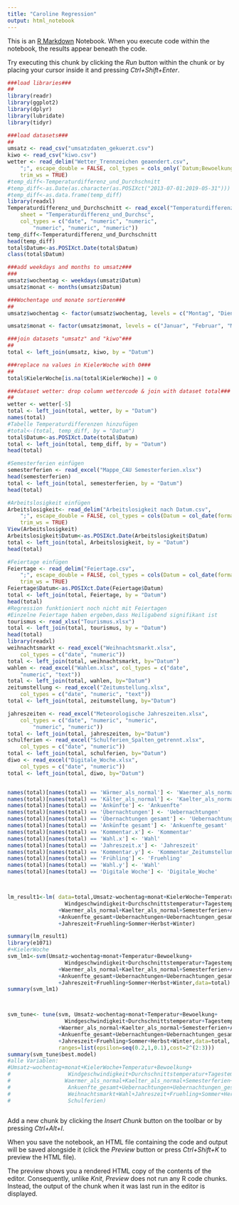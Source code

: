 ```yaml
---
title: "Caroline Regression"
output: html_notebook
---
```


This is an [R Markdown](http://rmarkdown.rstudio.com) Notebook. When you execute code within the notebook, the results appear beneath the code. 

Try executing this chunk by clicking the *Run* button within the chunk or by placing your cursor inside it and pressing *Ctrl+Shift+Enter*. 

```r

###load libraries###
##
library(readr)
library(ggplot2)
library(dplyr)
library(lubridate)
library(tidyr)

###load datasets###
##
umsatz <- read_csv("umsatzdaten_gekuerzt.csv")
kiwo <- read_csv("kiwo.csv") 
wetter <- read_delim("Wetter_Trennzeichen geaendert.csv", 
    ";", escape_double = FALSE, col_types = cols_only(`Datum;Bewoelkung;Temperatur;Windgeschwindigkeit;Wettercode` = col_guess()), 
    trim_ws = TRUE)
#temp_diff<-Temperaturdifferenz_und_Durchschnitt
#temp_diff<-as.Date(as.character(as.POSIXct("2013-07-01:2019-05-31")))
#temp_diff<-as.data.frame(temp_diff)
library(readxl)
Temperaturdifferenz_und_Durchschnitt <- read_excel("Temperaturdifferenz_und_Durchschnitt.xlsx", 
    sheet = "Temperaturdifferenz_und_Durchsc", 
    col_types = c("date", "numeric", "numeric", 
        "numeric", "numeric", "numeric"))
temp_diff<-Temperaturdifferenz_und_Durchschnitt
head(temp_diff)
total$Datum<-as.POSIXct.Date(total$Datum)
class(total$Datum)

###add weekdays and months to umsatz###
###
umsatz$wochentag <- weekdays(umsatz$Datum)
umsatz$monat <- months(umsatz$Datum)

###Wochentage und monate sortieren###
##
umsatz$wochentag <- factor(umsatz$wochentag, levels = c("Montag", "Dienstag", "Mittwoch", "Donnerstag", "Freitag", "Samstag", "Sonntag"))

umsatz$monat <- factor(umsatz$monat, levels = c("Januar", "Februar", "März", "April", "Mai", "Juni", "Juli", "August", "September", "Oktober", "November", "Dezember"))

###join datasets "umsatz" and "kiwo"###
##
total <- left_join(umsatz, kiwo, by = "Datum")

###replace na values in KielerWoche with 0###
##
total$KielerWoche[is.na(total$KielerWoche)] = 0

###dataset wetter: drop column wettercode & join with dataset total###
##
wetter <- wetter[-5]
total <- left_join(total, wetter, by = "Datum")
names(total)
#Tabelle Temperaturdifferenzen hinzufügen
#total<-(total, temp_diff, by = "Datum")
total$Datum<-as.POSIXct.Date(total$Datum)
total <- left_join(total, temp_diff, by = "Datum")
head(total)

#Semesterferien einfügen
semesterferien <- read_excel("Mappe_CAU Semesterferien.xlsx")
head(semesterferien)
total <- left_join(total, semesterferien, by = "Datum")
head(total)

#Arbeitslosigkeit einfügen
Arbeitslosigkeit<- read_delim("Arbeitslosigkeit nach Datum.csv", 
    ";", escape_double = FALSE, col_types = cols(Datum = col_date(format = "%d.%m.%Y")), 
    trim_ws = TRUE)
View(Arbeitslosigkeit)
Arbeitslosigkeit$Datum<-as.POSIXct.Date(Arbeitslosigkeit$Datum)
total <- left_join(total, Arbeitslosigkeit, by = "Datum")
head(total)

#Feiertage einfügen
Feiertage <- read_delim("Feiertage.csv", 
    ";", escape_double = FALSE, col_types = cols(Datum = col_date(format = "%d.%m.%Y")), 
    trim_ws = TRUE)
Feiertage$Datum<-as.POSIXct.Date(Feiertage$Datum)
total <- left_join(total, Feiertage, by = "Datum")
head(total)
#Regression funktioniert noch nicht mit Feiertagen
#Einzelne Feiertage haben ergeben,dass Heiligabend signifikant ist
tourismus <- read_xlsx("Tourismus.xlsx")
total <- left_join(total, tourismus, by = "Datum")
head(total)
library(readxl)
weihnachtsmarkt <- read_excel("Weihnachtsmarkt.xlsx", 
    col_types = c("date", "numeric"))
total <- left_join(total, weihnachtsmarkt, by="Datum")
wahlen <- read_excel("Wahlen.xlsx", col_types = c("date", 
    "numeric", "text"))
total <- left_join(total, wahlen, by="Datum")
zeitumstellung <- read_excel("Zeitumstellung.xlsx", 
    col_types = c("date", "numeric", "text"))
total <- left_join(total, zeitumstellung, by="Datum")

jahreszeiten <- read_excel("Meteorologische Jahreszeiten.xlsx", 
    col_types = c("date", "numeric", "numeric", 
        "numeric", "numeric"))
total <- left_join(total, jahreszeiten, by="Datum")
schulferien <- read_excel("Schulferien_Spalten_getrennt.xlsx", 
    col_types = c("date", "numeric"))
total <- left_join(total, schulferien, by="Datum")
diwo <- read_excel("Digitale_Woche.xlsx", 
    col_types = c("date", "numeric"))
total <- left_join(total, diwo, by="Datum")


names(total)[names(total) == 'Wärmer_als_normal'] <- 'Waermer_als_normal'
names(total)[names(total) == 'Kälter_als_normal'] <- 'Kaelter_als_normal'
names(total)[names(total) == 'Ankünfte'] <- 'Ankuenfte'
names(total)[names(total) == 'Übernachtungen'] <- 'Uebernachtungen'
names(total)[names(total) == 'Übernachtungen gesamt'] <- 'Uebernachtungen_gesamt'
names(total)[names(total) == 'Ankünfte gesamt'] <- 'Ankuenfte_gesamt'
names(total)[names(total) == 'Kommentar.x'] <- 'Kommentar'
names(total)[names(total) == 'Wahl.x'] <- 'Wahl'
names(total)[names(total) == 'Jahreszeit.x'] <- 'Jahreszeit'
names(total)[names(total) == 'Kommentar.y'] <- 'Kommentar_Zeitumstellung'
names(total)[names(total) == 'Frühling'] <- 'Fruehling'
names(total)[names(total) == 'Wahl.y'] <- 'Wahl'
names(total)[names(total) == 'Digitale Woche'] <- 'Digitale_Woche'



lm_result1<-lm( data=total,Umsatz~wochentag+monat+KielerWoche+Temperatur+Bewoelkung+
                  Windgeschwindigkeit+Durchschnittstemperatur+Tagestemperatur+Differenz
                +Waermer_als_normal+Kaelter_als_normal+Semesterferien+Arbeitslose+Ankuenfte
                +Ankuenfte_gesamt+Uebernachtungen+Uebernachtungen_gesamt
                +Jahreszeit+Fruehling+Sommer+Herbst+Winter)

summary(lm_result1)
library(e1071)
#+KielerWoche
svm_lm1<-svm(Umsatz~wochentag+monat+Temperatur+Bewoelkung+
                  Windgeschwindigkeit+Durchschnittstemperatur+Tagestemperatur+Differenz
                +Waermer_als_normal+Kaelter_als_normal+Semesterferien+Arbeitslose+Ankuenfte
                +Ankuenfte_gesamt+Uebernachtungen+Uebernachtungen_gesamt
                +Jahreszeit+Fruehling+Sommer+Herbst+Winter,data=total)
summary(svm_lm1)



svm_tune<- tune(svm, Umsatz~wochentag+monat+Temperatur+Bewoelkung+
                  Windgeschwindigkeit+Durchschnittstemperatur+Tagestemperatur+Differenz
                +Waermer_als_normal+Kaelter_als_normal+Semesterferien+Arbeitslose+Ankuenfte
                +Ankuenfte_gesamt+Uebernachtungen+Uebernachtungen_gesamt
                +Jahreszeit+Fruehling+Sommer+Herbst+Winter,data=total,
                ranges=list(epsilon=seq(0.2,1,0.1),cost=2^(2:3)))
summary(svm_tune$best.model)
#alle Variablen:
#Umsatz~wochentag+monat+KielerWoche+Temperatur+Bewoelkung+
#                  Windgeschwindigkeit+Durchschnittstemperatur+Tagestemperatur+Differenz+
#                 Waermer_als_normal+Kaelter_als_normal+Semesterferien+Arbeitslose+Ankuenfte+
#                  Ankuenfte_gesamt+Uebernachtungen+Uebernachtungen_gesamt+
#                  Weihnachtsmarkt+Wahl+Jahreszeit+Fruehling+Sommer+Herbst+Winter+
#                  Schulferien)



```

Add a new chunk by clicking the *Insert Chunk* button on the toolbar or by pressing *Ctrl+Alt+I*.

When you save the notebook, an HTML file containing the code and output will be saved alongside it (click the *Preview* button or press *Ctrl+Shift+K* to preview the HTML file).

The preview shows you a rendered HTML copy of the contents of the editor. Consequently, unlike *Knit*, *Preview* does not run any R code chunks. Instead, the output of the chunk when it was last run in the editor is displayed.
